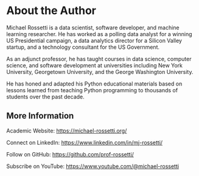 # About the Author {.unnumbered}

Michael Rossetti is a data scientist, software developer, and machine learning researcher. He has worked as a polling data analyst for a winning US Presidential campaign, a data analytics director for a Silicon Valley startup, and a technology consultant for the US Government.

As an adjunct professor, he has taught courses in data science, computer science, and software development at universities including New York University, Georgetown University, and the George Washington University.

He has honed and adapted his Python educational materials based on lessons learned from teaching Python programming to thousands of students over the past decade.

## More Information

Academic Website:
<https://michael-rossetti.org/>

Connect on LinkedIn:
<https://www.linkedin.com/in/mj-rossetti/>

Follow on GitHub:
<https://github.com/prof-rossetti/>

Subscribe on YouTube:
<https://www.youtube.com/@michael-rossetti>
